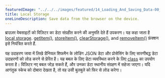 ```yaml
---
featuredImage: "../../../images/featured/14_Loading_And_Saving_Data-00_Local_Storage-thumbnail.png"
title: Local Storage
oneLineDescription: Save data from the browser on the device.
---
```


ब्राउज़र वेबसाइटों को विज़िटर का डेटा संग्रहीत करने की अनुमति देते हैं
उपकरण। यह कहा जाता है
<a href="https://developer.mozilla.org/en-US/docs/Web/API/Window/localStorage" target="_blank">local storage</a>.
<a href="https://p5js.org/reference/#/p5/getItem" target="_blank">getItem()</a>,
<a href="https://p5js.org/reference/#/p5/storeItem" target="_blank">storeItem()</a>,
<a href="https://p5js.org/reference/#/p5/clearStorage" target="_blank">clearStorage()</a>,
and <a href="https://p5js.org/reference/#/p5/removeItem" target="_blank">removeItem()</a>
फ़ंक्शन इसे नियंत्रित करते हैं.

यह उदाहरण जावा में लिखे डैनियल शिफमैन के लोडिंग JSON डेटा और प्रोसेसिंग के लिए सारणीबद्ध डेटा उदाहरणों को लोड करने से प्रेरित है। 
यह बबल के लिए डेटा व्यवस्थित करने के लिए <a href="https://p5js.org/reference/#/p5/class" target="_blank">class</a>
का उपयोग करता है। विज़िटर नए बबल जोड़ सकते हैं, और उनका डेटा स्थानीय संग्रहण में सहेजा जाएगा। यदि आगंतुक स्केच को दोबारा देखता है, तो वह उसी बुलबुले को फिर से लोड करेगा।